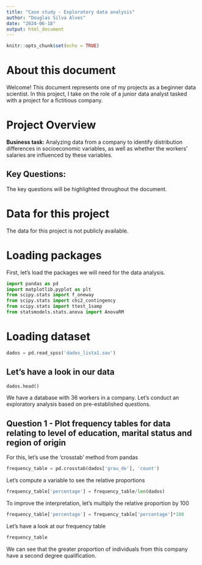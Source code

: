 ```yaml
---
title: "Case study - Exploratory data analysis"
author: "Douglas Silva Alves"
date: "2024-06-18"
output: html_document
---
```


```r
knitr::opts_chunk$set(echo = TRUE)
```

# About this document

Welcome! This document represents one of my projects as a beginner data scientist. In this project, I take on the role of a junior data analyst tasked with a project for a fictitious company. 

# Project Overview
**Business task:**  Analyzing data from a company to identify distribution differences in socioeconomic variables, as well as whether the workers' salaries are influenced by these variables.

## Key Questions:
The key questions will be highlighted throughout the document.

# Data for this project
The data for this project is not publicly available.

# Loading packages
First, let's load the packages we will need for the data analysis.

``` python
import pandas as pd
import matplotlib.pyplot as plt
from scipy.stats import f_oneway
from scipy.stats import chi2_contingency
from scipy.stats import ttest_1samp
from statsmodels.stats.anova import AnovaRM
```

# Loading dataset
``` python
dados = pd.read_spss('dados_lista1.sav')
``` 

## Let's have a look in our data
``` python
dados.head()
``` 

We have a database with 36 workers in a company. Let's conduct an exploratory analysis based on pre-established questions.

## Question 1 - Plot frequency tables for data relating to level of education, marital status and region of origin

For this, let's use the 'crosstab' method from pandas

``` python
frequency_table = pd.crosstab(dados['grau_de'], 'count')
``` 

Let's compute a variable to see the relative proportions

``` python
frequency_table['percentage'] = frequency_table/len(dados)
``` 

To improve the interpretation, let's multiply the relative proportion by 100
``` python
frequency_table['percentage'] = frequency_table['percentage']*100
``` 

Let's have a look at our frequency table
``` python
frequency_table
``` 

We can see that the greater proportion of individuals from this company have a second degree qualification.

